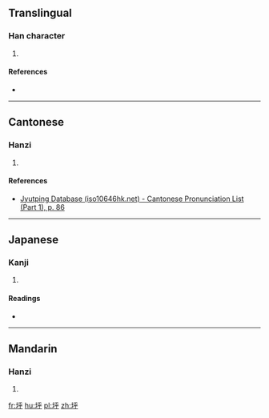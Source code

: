 ==Translingual==

===Han character===
{{Han char|rn=32|rad=土|as=05|sn=8|four=42149|canj=GHFD|ids=⿰土乎}}

# {{defn|Han|sort=土05}}

====References====
* {{Han ref|kx=0227.140|dkj=05010|dj=0462.300|hdz=10433.060|uh=5780|ud=22400|bh=CBF9|bd=52217}}

----

==Cantonese==

===Hanzi===
{{yue-hanzi|jyut=[[fu1]]|y=fu1}}

# {{defn|lang=yue|sort=土05}}

====References====
* [http://www.iso10646hk.net/jp/document/download.jsp Jyutping Database (iso10646hk.net) - Cantonese Pronunciation List (Part 1), p. 86]

----

==Japanese==

===Kanji===
{{ja-kanji|grade=|rs=土05}}

# {{defn|lang=ja|sort=土05}}

====Readings====
* {{ja-readings|on=[[こ]] (ko), [[く]] (ku)|kun=[[かまへ]] (kamahe), [[わずらはい]] (wazurahai)}}

----

==Mandarin==

===Hanzi===
{{cmn-hanzi|pin=[[hū]] ([[hu1]])|wg=hu<sup>1</sup>}}

# {{defn|lang=cmn|sort=土05}}

[[fr:垀]]
[[hu:垀]]
[[pl:垀]]
[[zh:垀]]